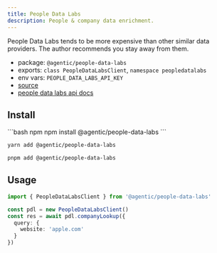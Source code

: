 ```yaml
---
title: People Data Labs
description: People & company data enrichment.
---
```


<Warning>
  People Data Labs tends to be more expensive than other similar data providers.
  The author recommends you stay away from them.
</Warning>

- package: `@agentic/people-data-labs`
- exports: `class PeopleDataLabsClient`, `namespace peopledatalabs`
- env vars: `PEOPLE_DATA_LABS_API_KEY`
- [source](https://github.com/transitive-bullshit/agentic/blob/main/packages/people-data-labs/src/people-data-labs-client.ts)
- [people data labs api docs](https://www.peopledatalabs.com)

## Install

<CodeGroup>
```bash npm
npm install @agentic/people-data-labs
```

```bash yarn
yarn add @agentic/people-data-labs
```

```bash pnpm
pnpm add @agentic/people-data-labs
```

</CodeGroup>

## Usage

```ts
import { PeopleDataLabsClient } from '@agentic/people-data-labs'

const pdl = new PeopleDataLabsClient()
const res = await pdl.companyLookup({
  query: {
    website: 'apple.com'
  }
})
```
